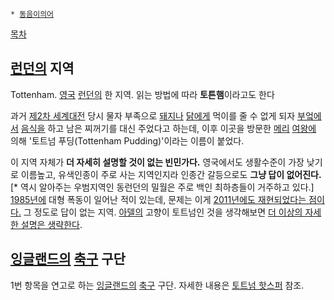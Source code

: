  * [[동음이의어]]

[[목차]]
== [[런던]]의 지역 ==
Tottenham. [[영국]] [[런던]]의 한 지역. 읽는 방법에 따라 '''토튼햄'''이라고도 한다

과거 [[제2차 세계대전]] 당시 물자 부족으로 [[돼지]]나 [[닭]]에게 먹이를 줄 수 없게 되자 [[부엌]]에서 [[음식]]을 하고 남은 찌꺼기를 대신 주었다고 하는데, 이후 이곳을 방문한 [[메리]] [[여왕]]에 의해 '토트넘 푸딩(Tottenham Pudding)'이라는 이름이 붙었다.

이 지역 자체가 '''더 자세히 설명할 것이 없는 빈민가다.''' 영국에서도 생활수준이 가장 낮기로 이름높고, 유색인종이 주로 사는 지역인지라 인종간 갈등으로도 '''그냥 답이 없어진다.'''[* 역시 알아주는 우범지역인 동런던의 밀월은 주로 백인 최하층들이 거주하고 있다.] [[1985년]]에 대형 폭동이 일어난 적이 있는데, 문제는 이게 [[2011년 영국 폭동|2011년에도 재현되었다는 점이다.]] 그 정도로 답이 없는 지역. [[아델(가수)|아델]]의 고향이 토트넘인 것을 생각해보면 [[더 이상의 자세한 설명은 생략한다]].   

== [[잉글랜드]]의 [[축구]] 구단 ==
1번 항목을 연고로 하는 [[잉글랜드]]의 [[축구]] 구단. 자세한 내용은 [[토트넘 핫스퍼]] 참조.
